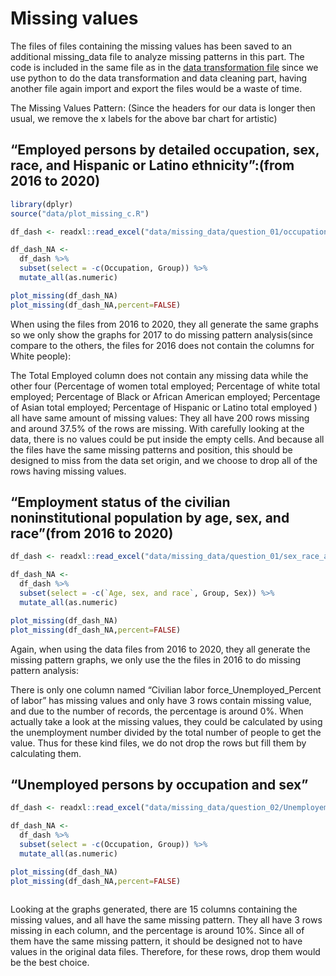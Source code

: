 # Missing values

The files of files containing the missing values has been saved to an additional missing_data file to analyze missing patterns in this part. The code is included in the same file as in the [data transformation file](data/data_cleaning.ipynb) since we use python to do the data transformation and data cleaning part, having another file again import and export the files would be a waste of time.

The Missing Values Pattern:
(Since the headers for our data is longer then usual, we remove the x labels for the above bar chart for artistic)

## "Employed persons by detailed occupation, sex, race, and Hispanic or Latino ethnicity":(from 2016 to 2020) 

```r
library(dplyr)
source("data/plot_missing_c.R")

df_dash <- readxl::read_excel("data/missing_data/question_01/occupation_sex_race/detailed/2017.xlsx", sheet = 1)

df_dash_NA <- 
  df_dash %>% 
  subset(select = -c(Occupation, Group)) %>% 
  mutate_all(as.numeric)

plot_missing(df_dash_NA)
plot_missing(df_dash_NA,percent=FALSE)
```
When using the files from 2016 to 2020, they all generate the same graphs so we only show the graphs for 2017 to do missing pattern analysis(since compare to the others, the files for 2016 does not contain the columns for White people):

The Total Employed column does not contain any missing data while the other four (Percentage of women total employed; Percentage of white total employed; Percentage of Black or African American employed; Percentage of Asian total employed; Percentage of Hispanic or Latino total employed ) all have same amount of missing values: They all have 200 rows missing and around 37.5% of the rows are missing. With carefully looking at the data, there is no values could be put inside the empty cells. And because all the files have the same missing patterns and position, this should be designed to miss from the data set origin, and we choose to drop all of the rows having missing values. 


## "Employment status of the civilian noninstitutional population by age, sex, and race"(from 2016 to 2020)

```r

df_dash <- readxl::read_excel("data/missing_data/question_01/sex_race_age/2016.xlsx", sheet = 1)

df_dash_NA <- 
  df_dash %>% 
  subset(select = -c(`Age, sex, and race`, Group, Sex)) %>% 
  mutate_all(as.numeric)

plot_missing(df_dash_NA)
plot_missing(df_dash_NA,percent=FALSE)

```

Again, when using the data files from 2016 to 2020, they all generate the missing pattern graphs, we only use the the files in 2016 to do missing pattern analysis:

There is only one column named "Civilian labor force_Unemployed_Percent of labor" has missing values and only have 3 rows contain missing value, and due to the number of records, the percentage is around 0%. When actually take a look at the missing values, they could be calculated by using the unemployment number divided by the total number of people to get the value. Thus for these kind files, we do not drop the rows but fill them by calculating them.


## "Unemployed persons by occupation and sex"

```r
df_dash <- readxl::read_excel("data/missing_data/question_02/Unemployemnt_rate(sex_occupation).xlsx", sheet = 1)

df_dash_NA <- 
  df_dash %>% 
  subset(select = -c(Occupation, Group)) %>% 
  mutate_all(as.numeric)

plot_missing(df_dash_NA)
plot_missing(df_dash_NA,percent=FALSE)



```

Looking at the graphs generated, there are 15 columns containing the missing values, and all have the same missing pattern. They all have 3 rows missing in each column, and the percentage is around 10%. Since all of them have the same missing pattern, it should be designed not to have values in the original data files. Therefore, for these rows, drop them would be the best choice.